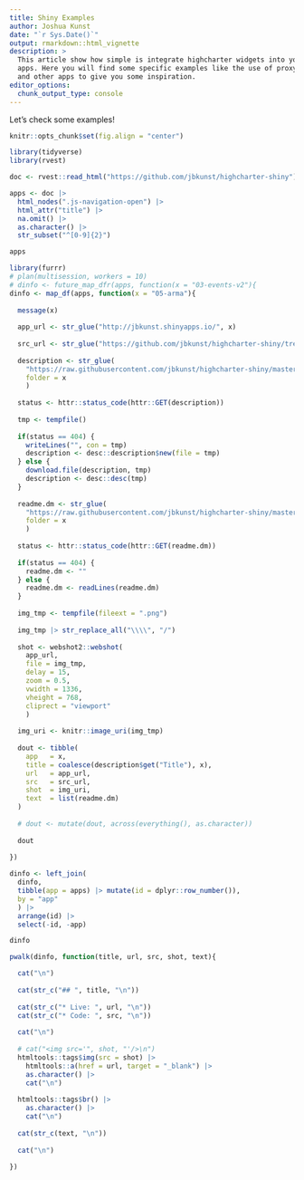 ```yaml
---
title: Shiny Examples
author: Joshua Kunst
date: "`r Sys.Date()`"
output: rmarkdown::html_vignette
description: >
  This article show how simple is integrate highcharter widgets into your shiny
  apps. Here you will find some specific examples like the use of proxy funcions
  and other apps to give you some inspiration.
editor_options: 
  chunk_output_type: console
---
```


<script>
$(document).ready(function(){ 
  el = $(".page-header > h1")
  icon = "magic"
  text = el.text()
  text_new = "<span class=\"fa fa-" + icon  + "\"></span> " + text
  el.html(text_new) 
}) ;
</script>

Let's check some examples!

```r
knitr::opts_chunk$set(fig.align = "center")

library(tidyverse)
library(rvest)

doc <- rvest::read_html("https://github.com/jbkunst/highcharter-shiny")

apps <- doc |> 
  html_nodes(".js-navigation-open") |> 
  html_attr("title") |> 
  na.omit() |> 
  as.character() |> 
  str_subset("^[0-9]{2}")

apps

library(furrr)
# plan(multisession, workers = 10)
# dinfo <- future_map_dfr(apps, function(x = "03-events-v2"){
dinfo <- map_df(apps, function(x = "05-arma"){
  
  message(x)
  
  app_url <- str_glue("http://jbkunst.shinyapps.io/", x)
  
  src_url <- str_glue("https://github.com/jbkunst/highcharter-shiny/tree/master/", x)
  
  description <- str_glue(
    "https://raw.githubusercontent.com/jbkunst/highcharter-shiny/master/{ folder }/DESCRIPTION",
    folder = x
    )
  
  status <- httr::status_code(httr::GET(description))
  
  tmp <- tempfile()
  
  if(status == 404) {
    writeLines("", con = tmp)
    description <- desc::description$new(file = tmp)
  } else {
    download.file(description, tmp)
    description <- desc::desc(tmp)
  }
  
  readme.dm <- str_glue(
    "https://raw.githubusercontent.com/jbkunst/highcharter-shiny/master/{ folder }/Readme.md",
    folder = x
    )
  
  status <- httr::status_code(httr::GET(readme.dm))
  
  if(status == 404) {
    readme.dm <- ""
  } else {
    readme.dm <- readLines(readme.dm)
  }
  
  img_tmp <- tempfile(fileext = ".png")
  
  img_tmp |> str_replace_all("\\\\", "/")
  
  shot <- webshot2::webshot(
    app_url, 
    file = img_tmp, 
    delay = 15,
    zoom = 0.5, 
    vwidth = 1336, 
    vheight = 768,
    cliprect = "viewport"
    )
  
  img_uri <- knitr::image_uri(img_tmp)
  
  dout <- tibble(
    app   = x,
    title = coalesce(description$get("Title"), x),
    url   = app_url,
    src   = src_url,
    shot  = img_uri,
    text  = list(readme.dm)
  )
  
  # dout <- mutate(dout, across(everything(), as.character))
  
  dout
  
})

dinfo <- left_join(
  dinfo,
  tibble(app = apps) |> mutate(id = dplyr::row_number()),
  by = "app"
  ) |> 
  arrange(id) |> 
  select(-id, -app)

dinfo
```

```r
pwalk(dinfo, function(title, url, src, shot, text){

  cat("\n")
  
  cat(str_c("## ", title, "\n"))
  
  cat(str_c("* Live: ", url, "\n"))
  cat(str_c("* Code: ", src, "\n"))
  
  cat("\n")
  
  # cat("<img src='", shot, "'/>\n")
  htmltools::tags$img(src = shot) |> 
    htmltools::a(href = url, target = "_blank") |> 
    as.character() |> 
    cat("\n")
  
  htmltools::tags$br() |> 
    as.character() |> 
    cat("\n")
  
  cat(str_c(text, "\n"))
  
  cat("\n")
  
})
```

